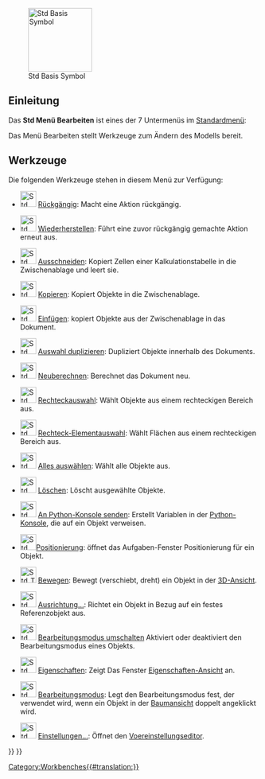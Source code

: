 <languages/>

{{Docnav/de
|[[Std_File_Menu/de|Std Menü Datei]]
|[[Std_View_Menu/de|Std Menü Ansicht]]
|[[Std_Base/de|Std Basis]]
|IconL=
|IconR=
|IconC=Freecad.svg
}}

[[Image:Freecad.svg|thumb|128px|Std Basis Symbol]]

{{TOCright}}

<span id="Introduction"></span>
==Einleitung==

Das '''Std Menü Bearbeiten''' ist eines der 7 Untermenüs im [[Standard_Menu/de|Standardmenü]]:

<!--Please keep info below synchronized with Std_Base, Standard_Menu, Std_File_Menu etc.-->
{{StdMenu
|
[[Std_File_Menu/de|Datei]]
&nbsp;&nbsp;&nbsp;
[[Std_Edit_Menu/de|Bearbeiten]]
&nbsp;&nbsp;&nbsp;
[[Std_View_Menu/de|Ansicht]]
&nbsp;&nbsp;&nbsp;
[[Std_Tools_Menu/de|Werkzeuge]]
&nbsp;&nbsp;&nbsp;
[[Std_Macro_Menu/de|Makro]]
&nbsp;&nbsp;&nbsp;
[[Std_Windows_Menu/de|Fenster]]
&nbsp;&nbsp;&nbsp;
[[Std_Help_Menu/de|Hilfe]]
}}

<!--Please keep info below synchronized with Standard_Menu-->
Das Menü Bearbeiten stellt Werkzeuge zum Ändern des Modells bereit.

<span id="Tools"></span>
==Werkzeuge==

Die folgenden Werkzeuge stehen in diesem Menü zur Verfügung:

* [[File:Std_Undo.svg|32px]] [[Std_Undo/de|Rückgängig]]: Macht eine Aktion rückgängig.

*[[File:Std_Redo.svg|32px]] [[Std_Redo/de|Wiederherstellen]]: Führt eine zuvor rückgängig gemachte Aktion erneut aus.

* [[File:Std_Cut.svg|32px]] [[Std_Cut/de|Ausschneiden]]: Kopiert Zellen einer Kalkulationstabelle in die Zwischenablage und leert sie.

* [[File:Std_Copy.svg|32px]] [[Std_Copy/de|Kopieren]]: Kopiert Objekte in die Zwischenablage.

* [[File:Std_Paste.svg|32px]] [[Std_Paste/de|Einfügen]]: kopiert Objekte aus der Zwischenablage in das Dokument. 

* [[File:Std_DuplicateSelection.svg|32px]] [[Std_DuplicateSelection/de|Auswahl duplizieren]]: Dupliziert Objekte innerhalb des Dokuments. {{Emphasis|-- Ist der Arbeitsbereich [[PartDesign_Workbench/de|PartDesign]] aktiv, erscheint hier das Werkzeug [[PartDesign_DuplicateObject/de|Part-Design ObjektDuplizieren]] ({{Version/de|1.0}}).}} 

* [[File:Std_Refresh.svg|32px]] [[Std_Refresh/de|Neuberechnen]]: Berechnet das Dokument neu.

* [[File:Std_BoxSelection.svg|32px]] [[Std_BoxSelection/de|Rechteckauswahl]]: Wählt Objekte aus einem rechteckigen Bereich aus.

* [[File:Std_BoxElementSelection.svg|32px]] [[Std_BoxElementSelection/de|Rechteck-Elementauswahl]]: Wählt Flächen aus einem rechteckigen Bereich aus.

* [[File:Std_SelectAll.svg|32px]] [[Std_SelectAll/de|Alles auswählen]]: Wählt alle Objekte aus.

* [[File:Std_Delete.svg|32px]] [[Std_Delete/de|Löschen]]: Löscht ausgewählte Objekte.

* [[File:Std_SendToPythonConsole.svg|32px]] [[Std_SendToPythonConsole/de|An Python-Konsole senden]]: Erstellt Variablen in der [[Python_Console/de|Python-Konsole]], die auf ein Objekt verweisen.

* [[File:Std_Placement.svg|32px]][[Std Placement/de|Positionierung]]: öffnet das Aufgaben-Fenster Positionierung für ein Objekt.

* [[File:Std_TransformManip.svg|32px]] [[Std_TransformManip/de|Bewegen]]: Bewegt (verschiebt, dreht) ein Objekt in der [[3D_view/de|3D-Ansicht]].

* [[File:Std_Alignment.svg|32px]] [[Std_Alignment/de|Ausrichtung...]]: Richtet ein Objekt in Bezug auf ein festes Referenzobjekt aus.

* [[File:Std_Edit.svg|32px]] [[Std_Edit/de|Bearbeitungsmodus umschalten]] Aktiviert oder deaktiviert den Bearbeitungsmodus eines Objekts.

* [[File:Std_Properties.svg|32px]] [[Std_Properties/de|Eigenschaften]]: Zeigt Das Fenster [[Property_editor/de|Eigenschaften-Ansicht]] an.{{Version/de|1.0}}

* [[File:Std_UserEditMode.svg|32px]] [[Std_UserEditMode/de|Bearbeitungsmodus]]: Legt den Bearbeitungsmodus fest, der verwendet wird, wenn ein Objekt in der [[Tree_view/de|Baumansicht]] doppelt angeklickt wird. {{Version/de|0.20}}

*[[File:Std_DlgPreferences.svg|32px]] [[Std_DlgPreferences/de|Einstellungen...]]: Öffnet den [[Preferences_Editor/de|Voereinstellungseditor]]. {{Emphasis|-- Unter MacOS kann diese Menüoption im FreeCAD-Menü anstatt im Bearbeiten-Menü erscheinen.}}


{{Docnav/de
|[[Std_File_Menu/de|Std Menü Datei]]
|[[Std_View_Menu/de|Std Menü Ansicht]]
|[[Std_Base/de|Std Basis]]
|IconL=
|IconR=
|IconC=Freecad.svg
}}

{{Std_Base_navi{{#translation:}}}}
{{Userdocnavi{{#translation:}}}}
[[Category:Workbenches{{#translation:}}]]
